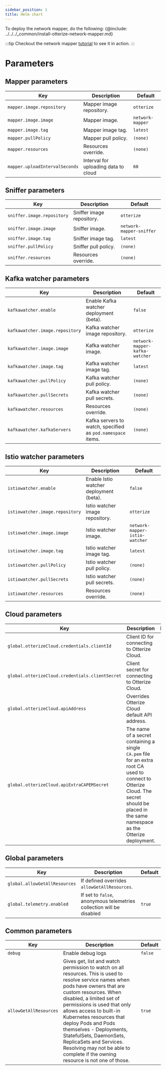```yaml
---
sidebar_position: 1
title: Helm chart
---
```


To deploy the network mapper, do the following:
{@include: ../../../_common/install-otterize-network-mapper.md}

:::tip
Checkout the network mapper [tutorial](/quick-tutorials/k8s-network-mapper) to see it in action.
:::

# Parameters

## Mapper parameters
| Key                            | Description                          | Default                        |
|--------------------------------|--------------------------------------|--------------------------------|
| `mapper.image.repository`      | Mapper image repository.             | `otterize`                     |
| `mapper.image.image`           | Mapper image.                        | `network-mapper`               |
| `mapper.image.tag`             | Mapper image tag.                    | `latest`                       |
| `mapper.pullPolicy`            | Mapper pull policy.                  | `(none)`                       |
| `mapper.resources`             | Resources override.                  | `(none)`                       |
| `mapper.uploadIntervalSeconds` | Interval for uploading data to cloud | `60`                           |

## Sniffer parameters
| Key                        | Description               | Default                  |
|----------------------------|---------------------------|--------------------------|
| `sniffer.image.repository` | Sniffer image repository. | `otterize`               |
| `sniffer.image.image`      | Sniffer image.            | `network-mapper-sniffer` |
| `sniffer.image.tag`        | Sniffer image tag.        | `latest`                 |
| `sniffer.pullPolicy`       | Sniffer pull policy.      | `(none)`                 |
| `sniffer.resources`        | Resources override.       | `(none)`                 |


## Kafka watcher parameters
| Key                             | Description                                                 | Default                        |
|---------------------------------|-------------------------------------------------------------|--------------------------------|
| `kafkawatcher.enable`           | Enable Kafka watcher deployment (beta).             | `false`                        |
| `kafkawatcher.image.repository` | Kafka watcher image repository.                             | `otterize`                     |
| `kafkawatcher.image.image`      | Kafka watcher image.                                        | `network-mapper-kafka-watcher` |
| `kafkawatcher.image.tag`        | Kafka watcher image tag.                                    | `latest`                       |
| `kafkawatcher.pullPolicy`       | Kafka watcher pull policy.                                  | `(none)`                       |
| `kafkawatcher.pullSecrets`      | Kafka watcher pull secrets.                                 | `(none)`                       |
| `kafkawatcher.resources`        | Resources override.                                         | `(none)`                       |
| `kafkawatcher.kafkaServers`     | Kafka servers to watch, specified as `pod.namespace` items. | `(none)`                       |

## Istio watcher parameters
| Key                             | Description                                     | Default                        |
|---------------------------------|-------------------------------------------------|--------------------------------|
| `istiowatcher.enable`           | Enable Istio watcher deployment (beta). | `false`                        |
| `istiowatcher.image.repository` | Istio watcher image repository.                 | `otterize`                     |
| `istiowatcher.image.image`      | Istio watcher image.                            | `network-mapper-istio-watcher` |
| `istiowatcher.image.tag`        | Istio watcher image tag.                        | `latest`                       |
| `istiowatcher.pullPolicy`       | Istio watcher pull policy.                      | `(none)`                       |
| `istiowatcher.pullSecrets`      | Istio watcher pull secrets.                     | `(none)`                       |
| `istiowatcher.resources`        | Resources override.                             | `(none)`                       |

## Cloud parameters
| Key                                             | Description                                     | Default  |
|-------------------------------------------------|-------------------------------------------------|----------|
| `global.otterizeCloud.credentials.clientId`     | Client ID for connecting to Otterize Cloud.     | `(none)` |
| `global.otterizeCloud.credentials.clientSecret` | Client secret for connecting to Otterize Cloud. | `(none)` |
| `global.otterizeCloud.apiAddress`               | Overrides Otterize Cloud default API address.   | `(none)` |
| `global.otterizeCloud.apiExtraCAPEMSecret`      | The name of a secret containing a single `CA.pem` file for an extra root CA used to connect to Otterize Cloud. The secret should be placed in the same namespace as the Otterize deployment. | `(none)` |

## Global parameters
| Key                              | Description                                                                                                                                 | Default |
|----------------------------------|---------------------------------------------------------------------------------------------------------------------------------------------|---------|
| `global.allowGetAllResources`    | If defined overrides `allowGetAllResources`.                                                                                                |         |
| `global.telemetry.enabled`       | If set to `false`, anonymous telemetries collection will be disabled                                                                        | `true`  |


## Common parameters
| Key                    | Description                                                                                                                                                                                                                                                                                                                                                                                                                                                   | Default                        |
|------------------------|---------------------------------------------------------------------------------------------------------------------------------------------------------------------------------------------------------------------------------------------------------------------------------------------------------------------------------------------------------------------------------------------------------------------------------------------------------------|--------------------------------|
| `debug`                | Enable debug logs                                                                                                                                                                                                                                                                                                                                                                                                                                             | `false`                        |
| `allowGetAllResources` | Gives get, list and watch permission to watch on all resources. This is used to resolve service names when pods have owners that are custom resources. When disabled, a limited set of permissions is used that only allows access to built-in Kubernetes resources that deploy Pods and Pods themselves - Deployments, StatefulSets, DaemonSets, ReplicaSets and Services. Resolving may not be able to complete if the owning resource is not one of those. | `true`                         |
